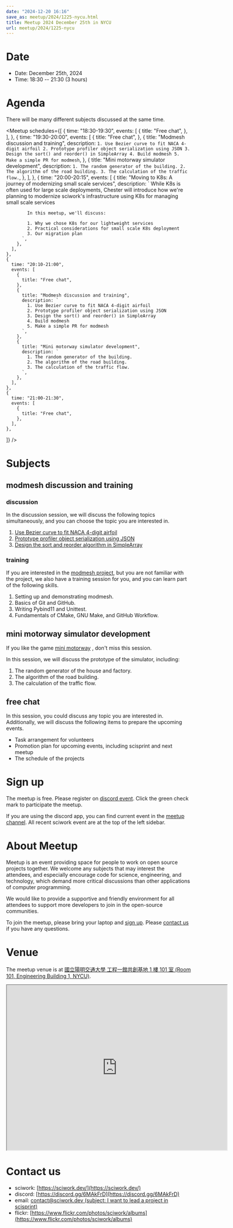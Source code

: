 ```yaml
---
date: "2024-12-20 16:16"
save_as: meetup/2024/1225-nycu.html
title: Meetup 2024 December 25th in NYCU
url: meetup/2024/1225-nycu
---
```


# Date

- Date: December 25th, 2024
- Time: 18:30 \-- 21:30 (3 hours)

# Agenda

There will be many different subjects discussed at the same time.

<Meetup
  schedules={[
    {
      time: "18:30-19:30",
      events: [
        {
          title: "Free chat",
        },
      ],
    },
    {
      time: "19:30-20:00",
      events: [
        {
          title: "Free chat",
        },
        {
          title: "Modmesh discussion and training",
          description: `
            1. Use Bezier curve to fit NACA 4-digit airfoil
            2. Prototype profiler object serialization using JSON
            3. Design the sort() and reorder() in SimpleArray
            4. Build modmesh
            5. Make a simple PR for modmesh
          `,
        },
        {
          title: "Mini motorway simulator development",
          description: `
            1. The random generator of the building.
            2. The algorithm of the road building.
            3. The calculation of the traffic flow.
          `,
        },
      ],
    },
    {
      time: "20:00-20:15",
      events: [
        {
          title: "Moving to K8s: A journey of modernizing small scale services",
          description: `
            While K8s is often used for large scale deployments, Chester will introduce how we're planning to modernize sciwork's infrastructure using K8s for managing small scale services

            In this meetup, we'll discuss:

            1. Why we chose K8s for our lightweight services
            2. Practical considerations for small scale K8s deployment
            3. Our migration plan
          `,
        },
      ],
    },
    {
      time: "20:10-21:00",
      events: [
        {
          title: "Free chat",
        },
        {
          title: "Modmesh discussion and training",
          description: `
            1. Use Bezier curve to fit NACA 4-digit airfoil
            2. Prototype profiler object serialization using JSON
            3. Design the sort() and reorder() in SimpleArray
            4. Build modmesh
            5. Make a simple PR for modmesh
          `,
        },
        {
          title: "Mini motorway simulator development",
          description: `
            1. The random generator of the building.
            2. The algorithm of the road building.
            3. The calculation of the traffic flow.
          `,
        },
      ],
    },
    {
      time: "21:00-21:30",
      events: [
        {
          title: "Free chat",
        },
      ],
    },

]}
/>

# Subjects

## modmesh discussion and training

### discussion

In the discussion session, we will discuss the following topics
simultaneously, and you can choose the topic you are interested in.

1.  [Use Bezier curve to fit NACA 4-digit
    airfoil](https://github.com/solvcon/modmesh/issues/320)
2.  [Prototype profiler object serialization using
    JSON](https://github.com/solvcon/modmesh/issues/343)
3.  [Design the sort and reorder algorithm in
    SimpleArray](https://github.com/solvcon/modmesh/issues/435)

### training

If you are interested in the [modmesh
project](https://github.com/solvcon/modmesh), but you are not familiar
with the project, we also have a training session for you, and you can
learn part of the following skills.

1.  Setting up and demonstrating modmesh.
2.  Basics of Git and GitHub.
3.  Writing Pybind11 and Unittest.
4.  Fundamentals of CMake, GNU Make, and GitHub Workflow.

## mini motorway simulator development

If you like the game [mini
motorway](https://store.steampowered.com/app/1127500/Mini_Motorways/) ,
don\'t miss this session.

In this session, we will discuss the prototype of the simulator,
including:

1.  The random generator of the house and factory.
2.  The algorithm of the road building.
3.  The calculation of the traffic flow.

## free chat

In this session, you could discuss any topic you are interested in.
Additionally, we will discuss the following items to prepare the
upcoming events.

- Task arrangement for volunteers
- Promotion plan for upcoming events, including scisprint and next
  meetup
- The schedule of the projects

# Sign up

The meetup is free. Please register on [discord
event](https://discord.com/channels/730297880140578906/1007075707400237067/1319577635545944095).
Click the green check mark to participate the meetup.

If you are using the discord app, you can find current event in the
[meetup
channel](https://discordapp.com/channels/730297880140578906/1007075707400237067).
All recent sciwork event are at the top of the left sidebar.

# About Meetup

Meetup is an event providing space for people to work on open source
projects together. We welcome any subjects that may interest the
attendees, and especially encourage code for science, engineering, and
technology, which demand more critical discussions than other
applications of computer programming.

We would like to provide a supportive and friendly environment for all
attendees to support more developers to join in the open-source
communities.

To join the meetup, please bring your laptop and [sign up](#sign-up).
Please [contact us](#contact-us) if you have any questions.

# Venue

The meetup venue is at [國立陽明交通大學 工程一館共創基地 1 樓 101 室
(Room 101, Engineering Building 1,
NYCU)](https://maps.app.goo.gl/gE8fcv6dSHiiLgHC7).

<div
  style={{
    overflow: "hidden",
    paddingBottom: "56.25%",
    position: "relative",
    height: 0,
  }}
>
  <iframe
    src="https://www.google.com/maps/embed?pb=!1m17!1m12!1m3!1d371.60630646427944!2d120.99773812594904!3d24.788545932719753!2m3!1f0!2f0!3f0!3m2!1i1024!2i768!4f13.1!3m2!1m1!2zMjTCsDQ3JzE5LjIiTiAxMjDCsDU5JzUzLjMiRQ!5e0!3m2!1szh-TW!2stw!4v1734683150779!5m2!1szh-TW!2stw"
    width="600"
    height="450"
    style={{ border: 0 }}
    allowfullscreen=""
    loading="lazy"
    referrerpolicy="no-referrer-when-downgrade"
  ></iframe>
</div>

# Contact us

- sciwork: [https://sciwork.dev/](https://sciwork.dev/)
- discord: [https://discord.gg/6MAkFrD](https://discord.gg/6MAkFrD)
- email: [contact@sciwork.dev (subject: I want to lead a project in
  scisprint)](mailto:contact@sciwork.dev?subject=[sciwork]%20I%20want%20to%20lead%20a%20project%20in%20scisprint)
- flickr: [https://www.flickr.com/photos/sciwork/albums](https://www.flickr.com/photos/sciwork/albums)
